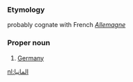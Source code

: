 ===Etymology===
probably cognate with French ''[[Allemagne]]''
===Proper noun===

# [[Germany]]

[[nl:المانيا]]